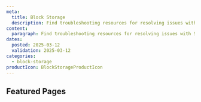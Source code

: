 ```yaml
---
meta:
  title: Block Storage
  description: Find troubleshooting resources for resolving issues with Scaleway Block Storage.
content:
  paragraph: Find troubleshooting resources for resolving issues with Scaleway Block Storage.
dates:
  posted: 2025-03-12
  validation: 2025-03-12
categories:
  - block-storage
productIcon: BlockStorageProductIcon
---
```

<ProductHeader
  productName="Block Storage troubleshooting"
  productLogo="blockStorage"
  description="Find resources for resolving issues with Scaleway Block Storage"
/>
## Featured Pages
<Grid>
    <Card
      title="Block Storage FAQ"
      description="General info on Block Storage."
      url="/block-storage/faq"
      label="See more"
    />
    <Card
      title="Different Block Storage volume types"
      description="Learn about different types of blocks."
      url="/block-storage/reference-content/differences-between-5kiops-volumes/"
      label="See more"
    />
    <Card
      title="Migrating from Instances API to Block Storage API"
      description="Advantages of migration."
      url="/#"
      label="See more"
    />
</Grid>
